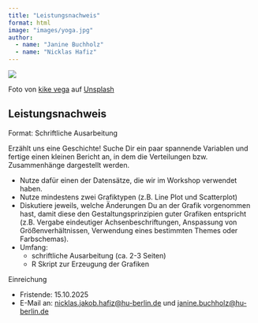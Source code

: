 ```yaml
---
title: "Leistungsnachweis"
format: html
image: "images/yoga.jpg"
author: 
  - name: "Janine Buchholz" 
  - name: "Nicklas Hafiz"
---
```


![](./images/yoga.jpg)

::: {.image-ref}
Foto von <a href="https://unsplash.com/de/@kikekiks?utm_content=creditCopyText&utm_medium=referral&utm_source=unsplash">kike vega</a> auf <a href="https://unsplash.com/de/fotos/silhouettenfotografie-einer-frau-die-yoga-macht-F2qh3yjz6Jk?utm_content=creditCopyText&utm_medium=referral&utm_source=unsplash">Unsplash</a>
      
:::



## Leistungsnachweis

[Format:]{.highlight} Schriftliche Ausarbeitung

Erzählt uns eine Geschichte! Suche Dir ein paar spannende Variablen und fertige einen kleinen Bericht an, in dem die Verteilungen bzw. Zusammenhänge dargestellt werden.  

- Nutze dafür einen der Datensätze, die wir im Workshop verwendet haben.  
- Nutze mindestens zwei Grafiktypen (z.B. Line Plot und Scatterplot)   
- Diskutiere jeweils, welche Änderungen Du an der Grafik vorgenommen hast, damit diese den 
Gestaltungsprinzipien guter Grafiken entspricht (z.B. Vergabe eindeutiger Achsenbeschriftungen, Anspassung von Größenverhältnissen, Verwendung eines bestimmten Themes oder Farbschemas).   
- Umfang: 
  - schriftliche Ausarbeitung (ca. 2-3 Seiten)
  - R Skript zur Erzeugung der Grafiken

[Einreichung]{.highlight}

- Fristende: 15.10.2025  
- E-Mail an: [nicklas.jakob.hafiz@hu-berlin.de](mailto:nicklas.jakob.hafiz@hu-berlin.de) und [janine.buchholz@hu-berlin.de](mailto:janine.buchholz@hu-berlin.de)
